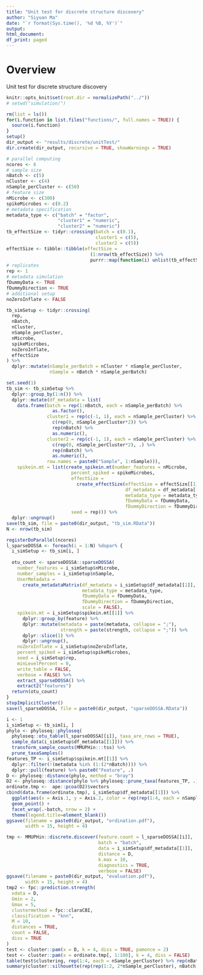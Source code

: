 ```yaml
---
title: "Unit test for discrete structure discovery"
author: "Siyuan Ma"
date: "`r format(Sys.time(), '%d %B, %Y')`"
output:
html_document:
df_print: paged
---
```

# Overview
Unit test for discrete structure discovery

```r
knitr::opts_knit$set(root.dir = normalizePath("../"))
# setwd("simulation/")
```
```r
rm(list = ls())
for(i.function in list.files("functions/", full.names = TRUE)) {
  source(i.function)
}
setup()
dir_output <- "results/discrete/unitTest/"
dir.create(dir_output, recursive = TRUE, showWarnings = TRUE)
```

```r
# parallel computing
ncores <- 6
# sample size
nBatch <- c(5)
nCluster <- c(4)
nSample_perCluster <- c(50)
# feature size
nMicrobe <- c(300)
spikeMicrobes <- c(0.2)
# metadata specification
metadata_type <- c("batch" = "factor",
                   "cluster1" = "numeric",
                   "cluster2" = "numeric")
tb_effectSize <- tidyr::crossing(batch = c(0.1),
                                 cluster1 = c(5),
                                 cluster2 = c(5))
effectSize <- tibble::tibble(effectSize = 
                               (1:nrow(tb_effectSize)) %>% 
                               purrr::map(function(i) unlist(tb_effectSize[i, ])))
# replicates
rep <- 1
# metadata simulation
fDummyData <- TRUE
fDummyDirection <- TRUE
# additional setup
noZeroInflate <- FALSE

tb_simSetup <- tidyr::crossing(
  rep,
  nBatch,
  nCluster,
  nSample_perCluster,
  nMicrobe,
  spikeMicrobes,
  noZeroInflate,
  effectSize
) %>% 
  dplyr::mutate(nSample_perBatch = nCluster * nSample_perCluster,
                nSample = nBatch * nSample_perBatch)
```

```r
set.seed(1)
tb_sim <- tb_simSetup %>% 
  dplyr::group_by(1:n()) %>% 
  dplyr::mutate(df_metadata = list(
    data.frame(batch = rep(1:nBatch, each = nSample_perBatch) %>% 
                 as.factor(),
               cluster1 = rep(c(-1, 1), each = nSample_perCluster) %>% 
                 c(rep(0, nSample_perCluster*2)) %>% 
                 rep(nBatch) %>% 
                 as.numeric(),
               cluster2 = rep(c(-1, 1), each = nSample_perCluster) %>% 
                 c(rep(0, nSample_perCluster*2), .) %>% 
                 rep(nBatch) %>% 
                 as.numeric(),
               row.names = paste0("Sample", 1:nSample))),
    spikein.mt = list(create_spikein.mt(number_features = nMicrobe,
                        percent_spiked = spikeMicrobes,
                        effectSize = 
                          create_effectSize(effectSize = effectSize[[1]],
                                            df_metadata = df_metadata[[1]],
                                            metadata_type = metadata_type,
                                            fDummyData = fDummyData,
                                            fDummyDirection = fDummyDirection),
                        seed = rep))) %>% 
  dplyr::ungroup()
save(tb_sim, file = paste0(dir_output, "tb_sim.RData"))
N <- nrow(tb_sim)
```

```r
registerDoParallel(ncores)
l_sparseDOSSA <- foreach(i = 1:N) %dopar% {
  i_simSetup <- tb_sim[i, ]
  
  otu_count <- sparseDOSSA::sparseDOSSA(
    number_features = i_simSetup$nMicrobe,
    number_samples = i_simSetup$nSample,
    UserMetadata = 
      create_metadataMatrix(df_metadata = i_simSetup$df_metadata[[1]],
                            metadata_type = metadata_type,
                            fDummyData = fDummyData,
                            fDummyDirection = fDummyDirection,
                            scale = FALSE),
    spikein.mt = i_simSetup$spikein.mt[[1]] %>% 
      dplyr::group_by(feature) %>% 
      dplyr::mutate(metadata = paste(metadata, collapse = ";"), 
                    strength = paste(strength, collapse = ";")) %>% 
      dplyr::slice(1) %>%  
      dplyr::ungroup(),
    noZeroInflate = i_simSetup$noZeroInflate,
    percent_spiked = i_simSetup$spikeMicrobes,
    seed = i_simSetup$rep,
    minLevelPercent = 0,
    write_table = FALSE,
    verbose = FALSE) %>%
    extract_sparseDOSSA() %>%
    extract2("features")
  return(otu_count)
}
stopImplicitCluster()
save(l_sparseDOSSA, file = paste0(dir_output, "sparseDOSSA.RData"))
```

```r
i <- 1
i_simSetup <- tb_sim[i, ]
phylo <- phyloseq::phyloseq(
  phyloseq::otu_table(l_sparseDOSSA[[i]], taxa_are_rows = TRUE),
  sample_data(i_simSetup$df_metadata[[1]])) %>% 
  transform_sample_counts(MMUPHin:::tss) %>% 
  prune_taxaSamples()
features_TP <- i_simSetup$spikein.mt[[1]] %>% 
  dplyr::filter(!(metadata %in% (1:(2*nBatch)))) %>% 
  dplyr::pull(feature) %>% paste0("Feature", .)
D <- phyloseq::distance(phylo, method = "bray")
D2 <- phyloseq::distance(phylo %>% phyloseq::prune_taxa(features_TP, .), method = "bray")
ordinate.tmp <-  ape::pcoa(D2)$vectors
cbind(data.frame(ordinate.tmp), i_simSetup$df_metadata[[1]]) %>% 
  ggplot(aes(x = Axis.1, y = Axis.2, color = rep(rep(1:4, each = nSample_perCluster), nBatch) %>% as.factor)) +
  geom_point() +
  facet_wrap(.~batch, nrow = 2) +
  theme(legend.title=element_blank())
ggsave(filename = paste0(dir_output, "ordination.pdf"),
       width = 15, height = 4)
```

```r
tmp <- MMUPHin::discrete.discover(feature.count = l_sparseDOSSA[[i]],
                                  batch = "batch",
                                  data = i_simSetup$df_metadata[[1]],
                                  distance = D,
                                  k.max = 10,
                                  diagnostics = TRUE,
                                  verbose = FALSE)
ggsave(filename = paste0(dir_output, "evaluation.pdf"),
       width = 15, height = 4)
tmp2 <- fpc::prediction.strength(
  xdata = D,
  Gmin = 2,
  Gmax = 5,
  clustermethod = fpc::claraCBI,
  classification = "knn",
  M = 10,
  distances = TRUE,
  count = FALSE,
  diss = TRUE
)
test <- cluster::pam(x = D, k = 4, diss = TRUE, pamonce = 2)
test <- cluster::pam(x = ordinate.tmp[, 1:100], k = 4, diss = FALSE)
table(test$clustering, rep(1:4, each = nSample_perCluster) %>% rep(nBatch))
summary(cluster::silhouette(rep(rep(1:2, 2*nSample_perCluster), nBatch), D))$si.summary
```
